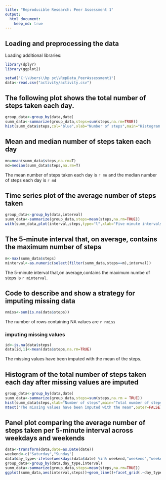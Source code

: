```yaml
---
title: "Reproducible Research: Peer Assessment 1"
output: 
  html_document:
    keep_md: true
---
```



## Loading and preprocessing the data
Loading additional libraries:
```r
library(dplyr)
library(ggplot2)
```

```r
setwd("C:\\Users\\hp pc\\RepData_PeerAssessment1")
data<-read.csv("activity/activity.csv")
```

## The following plot shows the total number of steps taken each day.
```r
group_data<-group_by(data,date)
summ_data<-summarize(group_data,steps=sum(steps,na.rm=TRUE))
hist(summ_data$steps,col="blue",xlab="Number of steps",main="Histogram of total number of steps")
```

## Mean and median number of steps taken each day
```r
mn=mean(summ_data$steps,na.rm=T)
md=median(summ_data$steps,na.rm=T)
```
The mean number of steps taken each day is `r mn` and the median number of steps each day is `r md`

## Time series plot of the average number of steps taken
```r
group_data<-group_by(data,interval)
summ_data<-summarize(group_data,steps=mean(steps,na.rm=TRUE))
with(summ_data,plot(interval,steps,type="l",xlab="Five minute intervals",main="Time series plot of the average number of steps taken"))
```

## The 5-minute interval that, on average, contains the maximum number of steps
```r
m<-max(summ_data$steps)
minterval<-as.numeric(select(filter(summ_data,steps==m),interval))
```

The 5-minute interval that,on average,contains the maximum numbe of steps is `r minterval`.

## Code to describe and show a strategy for imputing missing data
```r
nmiss<-sum(is.na(data$steps))
```

The number of rows containing NA values are `r nmiss` 

### imputing missing values
```r
id<-is.na(data$steps)
data[id,1]<-mean(data$steps,na.rm=TRUE)
```
The missing values have been imputed with the mean of the steps.

## Histogram of the total number of steps taken each day after missing values are imputed
```r
group_data<-group_by(data,date)
summ_data<-summarize(group_data,steps=sum(steps,na.rm = TRUE))
hist(summ_data$steps,xlab="Number of steps",main="Total number of steps",col="gray")
mtext("The missing values have been imputed with the mean",outer=FALSE)
```

## Panel plot comparing the average number of steps taken per 5-minute interval across weekdays and weekends
```r
data<-transform(data,date=as.Date(date))
weekend<-c("Saturday","Sunday")
data$day_type<-ifelse(weekdays(data$date) %in% weekend,"weekend","weekday")
group_data<-group_by(data,day_type,interval)
summ_data<-summarize(group_data,steps=mean(steps,na.rm=TRUE))
ggplot(summ_data,aes(interval,steps))+geom_line()+facet_grid(.~day_type)
```

